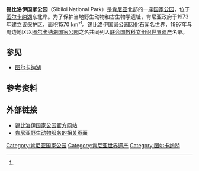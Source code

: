 {{Infobox Protected area
| name            = 锡比洛伊国家公园
| iucn_category   = II
| map             = Kenya |relief=1
| map_caption     = 锡比洛伊国家公园在肯尼亚的位置
| location        =  {{KEN}}[[东部省_(肯尼亚)|东部省]]
| nearest_city    = 
| lat_d           = 03
| lat_m           = 57
| lat_s           = 38
| lat_NS          = N
| long_d          = 36
| long_m          = 20
| long_s          = 33
| long_EW         = E
| region          = KE-400
| area            = 1570 km²<ref name="PT">{{cite web|title=Sibiloi National Park|url=http://protectedplanet.net/sites/754|accessdate=2011-06-05|archive-date=2012-07-31|archive-url=https://web.archive.org/web/20120731045818/http://protectedplanet.net/sites/754|dead-url=yes}}</ref> 
| established     = 1973
| visitation_num  = 
| visitation_year = 
| governing_body  = [[肯尼亚野生生物服务署|肯尼亚野生生物服务署]]
}}
'''锡比洛伊国家公园'''（Sibiloi National Park）是[[肯尼亚|肯尼亚]]北部的一座[[国家公园|国家公园]]，位于[[图尔卡纳湖|图尔卡纳湖]]东北岸。为了保护当地野生动物和古生物学遗址，肯尼亚政府于1973年建立该保护区，面积1570 km²<ref name="PT"/>。锡比洛伊国家公园因[[化石|化石]]闻名世界，1997年与周边地区以[[图尔卡纳湖国家公园|图尔卡纳湖国家公园]]之名共同列入[[联合国教科文组织|联合国教科文组织]][[世界遗产|世界遗产]]名录。

== 参见 ==
* [[图尔卡纳湖|图尔卡纳湖]]

==参考资料==
{{reflist}}

== 外部链接 ==
* [https://web.archive.org/web/20031031013406/http://sibiloi.com/index.html 锡比洛伊国家公园官方网站]
* [http://www.kws.org/kws/parks/parks_reserves/SINP.html 肯尼亚野生动物服务的相关页面]{{dead link|date=2017年12月 |bot=InternetArchiveBot |fix-attempted=yes }}

{{肯亞國家公園}}

{{DEFAULTSORT:Sibiloi}}
[[Category:肯尼亚国家公园|Category:肯尼亚国家公园]]
[[Category:肯尼亚世界遗产|Category:肯尼亚世界遗产]]
[[Category:图尔卡纳湖|Category:图尔卡纳湖]]